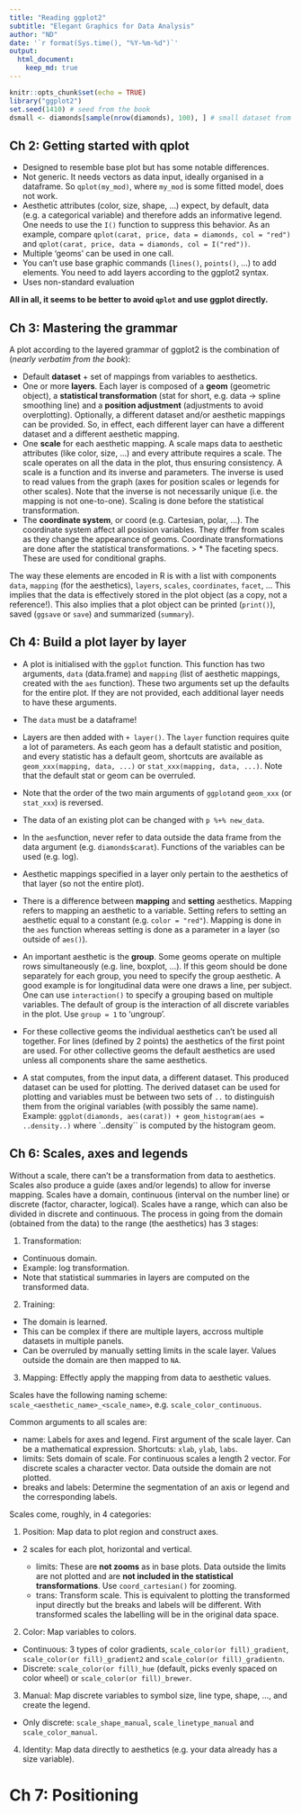 ```yaml
---
title: "Reading ggplot2" 
subtitle: "Elegant Graphics for Data Analysis"
author: "ND"
date: '`r format(Sys.time(), "%Y-%m-%d")`'
output: 
  html_document:
    keep_md: true
---
```


```r
knitr::opts_chunk$set(echo = TRUE)
library("ggplot2")
set.seed(1410) # seed from the book
dsmall <- diamonds[sample(nrow(diamonds), 100), ] # small dataset from the book
```

## Ch 2: Getting started with qplot

* Designed to resemble base plot but has some notable differences.
* Not generic. It needs vectors as data input, ideally organised in a dataframe. So `qplot(my_mod)`, where `my_mod` is some fitted model, does not work.
* Aesthetic attributes (color, size, shape, ...) expect, by default, data (e.g. a categorical variable) and therefore adds an informative legend. One needs to use the `I()` function to suppress this behavior. As an example, compare `qplot(carat, price, data = diamonds, col = "red")` and `qplot(carat, price, data = diamonds, col = I("red"))`.
* Multiple 'geoms' can be used in one call.
* You can't use base graphic commands (`lines()`, `points()`, ...) to add elements. You need to add layers according to the ggplot2 syntax.
* Uses non-standard evaluation

**All in all, it seems to be better to avoid `qplot` and use ggplot directly.**

## Ch 3: Mastering the grammar

A plot according to the layered grammar of ggplot2 is the combination of (*nearly verbatim from the book*):

* Default **dataset** + set of mappings from variables to aesthetics.
* One or more **layers**. Each layer is composed of a **geom** (geometric object), a **statistical transformation** (stat for short, e.g. data -> spline smoothing line) and a **position adjustment** (adjustments to avoid overplotting). Optionally, a different dataset and/or aesthetic mappings can be provided. So, in effect, each different layer can have a different dataset and a different aesthetic mapping.
* One **scale** for each aesthetic mapping. A scale maps data to aesthetic attributes (like color, size, ...) and every attribute requires a scale. The scale operates on all the data in the plot, thus ensuring consistency. A scale is a function and its inverse and parameters. The inverse is used to read values from the graph (axes for position scales or legends for other scales). Note that the inverse is not necessarily unique (i.e. the mapping is not one-to-one). Scaling is done before the statistical transformation.
* The **coordinate system**, or coord (e.g. Cartesian, polar, ...). The coordinate system affect all posision variables. They differ from scales as they change the appearance of geoms. Coordinate transformations are done after the statistical transformations.
> * The faceting specs. These are used for conditional graphs. 

The way these elements are encoded in R is with a list with components `data`, `mapping` (for the aesthetics), `layers`, `scales`, `coordinates`, `facet`, ... This implies that the data is effectively stored in the plot object (as a copy, not a reference!). This also implies that a plot object can be printed (`print()`), saved (`ggsave` or `save`) and summarized (`summary`).

## Ch 4: Build a plot layer by layer

* A plot is initialised with the `ggplot` function. This function has two arguments, `data` (data.frame) and `mapping` (list of aesthetic mappings, created with the `aes` function). These two arguments set up the defaults for the entire plot. If they are not provided, each additional layer needs to have these arguments. 
* The `data` must be a dataframe!
* Layers are then added with `+ layer()`. The `layer` function requires quite a lot of parameters. As each geom has a default statistic and position, and every statistic has a default geom, shortcuts are available as `geom_xxx(mapping, data, ...)` or `stat_xxx(mapping, data, ...)`. Note that the default stat or geom can be overruled. 
* Note that the order of the two main arguments of `ggplot`and `geom_xxx` (or `stat_xxx`) is reversed.
* The data of an existing plot can be changed with `p %+% new_data`.

* In the `aes`function, never refer to data outside the data frame from the data argument (e.g. `diamonds$carat`). Functions of the variables can be used (e.g. log).
* Aesthetic mappings specified in a layer only pertain to the aesthetics of that layer (so not the entire plot).
* There is a difference between **mapping** and **setting** aesthetics. Mapping refers to mapping an aesthetic to a variable. Setting refers to setting an aesthetic equal to a constant (e.g. `color = "red"`). Mapping is done in the `aes` function whereas setting is done as a parameter in a layer (so outside of `aes()`).
* An important aesthetic is the **group**. Some geoms operate on multiple rows simultaneously (e.g. line, boxplot, ...). If this geom should be done separately for each group, you need to specify the group aesthetic. A good example is for longitudinal data were one draws a line, per subject. One can use `interaction()` to specify a grouping based on multiple variables. The default of group is the interaction of all discrete variables in the plot. Use `group = 1` to 'ungroup'.
* For these collective geoms the individual aesthetics can't be used all together. For lines (defined by 2 points) the aesthetics of the first point are used. For other collective geoms the default aesthetics are used unless all components share the same aesthetics.

* A stat computes, from the input data, a different dataset. This produced dataset can be used for plotting. The derived dataset can be used for plotting and variables must be between two sets of `..` to distinguish them from the original variables (with possibly the same name). Example: `ggplot(diamonds, aes(carat)) + geom_histogram(aes = ..density..)` where `..density`` is computed by the histogram geom.

## Ch 6: Scales, axes and legends

Without a scale, there can't be a transformation from data to aesthetics. Scales also produce a guide (axes and/or legends) to allow for inverse mapping.
Scales have a domain, continuous (interval on the number line) or discrete (factor, character, logical). Scales have a range, which can also be divided in discrete and continuous. The process in going from the domain (obtained from the data) to the range (the aesthetics) has 3 stages:

1. Transformation:
  * Continuous domain.
  * Example: log transformation.
  * Note that statistical summaries in layers are computed on the transformed data.
2. Training:
  * The domain is learned. 
  * This can be complex if there are multiple layers, accross multiple datasets in multiple panels.
  * Can be overruled by manually setting limits in the scale layer. Values outside the domain are then mapped to `NA`.
3. Mapping: Effectly apply the mapping from data to aesthetic values.

Scales have the following naming scheme: `scale_<aesthetic_name>_<scale_name>`, e.g. `scale_color_continuous`.

Common arguments to all scales are:

* name: Labels for axes and legend. First argument of the scale layer. Can be a mathematical expression. Shortcuts: `xlab`, `ylab`, `labs`.
* limits: Sets domain of scale. For continuous scales a length 2 vector. For discrete scales a character vector. Data outside the domain are not plotted.
* breaks and labels: Determine the segmentation of an axis or legend and the corresponding labels.

Scales come, roughly, in 4 categories: 

1. Position: Map data to plot region and construct axes.
  * 2 scales for each plot, horizontal and vertical.
  
    * limits: These are **not zooms** as in base plots. Data outside the limits are not plotted and are **not included in the statistical transformations**. Use `coord_cartesian()` for zooming.
    * trans: Transform scale. This is equivalent to plotting the transformed input directly but the breaks and labels will be different. With transformed scales the labelling will be in the original data space. 
2. Color: Map variables to colors.
  * Continuous: 3 types of color gradients, `scale_color(or fill)_gradient`, `scale_color(or fill)_gradient2` and `scale_color(or fill)_gradientn`.
  * Discrete: `scale_color(or fill)_hue` (default, picks evenly spaced on color wheel) or `scale_color(or fill)_brewer`. 
3. Manual: Map discrete variables to symbol size, line type, shape, ..., and create the legend.
  * Only discrete: `scale_shape_manual`, `scale_linetype_manual` and `scale_color_manual`.
4. Identity: Map data directly to aesthetics (e.g. your data already has a size variable).

# Ch 7: Positioning
